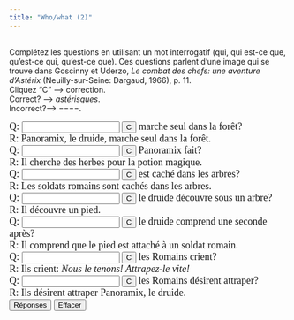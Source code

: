 ```yaml
---
title: "Who/what (2)"
---
```


<br />Complétez les questions
          en utilisant un mot interrogatif (qui, qui est-ce que, qu'est-ce qui, 
          qu'est-ce que). Ces questions parlent d'une image qui se trouve dans Goscinny et Uderzo, <i>Le combat des chefs: une aventure d'Ast&eacute;rix</i> 
        (Neuilly-sur-Seine: Dargaud, 1966), p. 11.<br>
          Cliquez "C" --&gt; correction.<br>
          Correct? --&gt; *astérisques*. <br>
          Incorrect?--&gt; ====.</font> </p>

<form action="" method=post>
   <p><font face="Garamond" size="4"> Q: 
      <input size=19 name=item1>
      <input onClick="dasher(form.item1, 'Qui')" type=button value=C name=Button>
      marche seul dans la forêt?<br>
      R: Panoramix, le druide, marche seul dans la forêt.<br>
      Q: 
      <input size=19 name=item2>
      <input onClick="dasher(form.item2, 'Qu\'est-ce que')" type=button value=C name=Button>
      Panoramix fait?<br>
      R: Il cherche des herbes pour la potion magique.<br>
      Q: 
      <input size=19 name=item3>
      <input onClick="dasher(form.item3, 'Qui')" type=button value=C name=Button>
      est caché dans les arbres?<br>
      R: Les soldats romains </font><font face="Garamond" size="4">sont 
      cachés dans les arbres.<br>
      Q: 
      <input size=19 name=item5>
      <input onClick="dasher(form.item5, 'Qu\'est-ce que')" type=button value=C name=Button>
      le druide découvre sous un arbre?<br>
      R: Il découvre un pied.<br>
      Q: 
      <input size=19 name=item6>
      <input onClick="dasher(form.item6, 'Qu\'est-ce que')" type=button value=C name=Button>
      le druide comprend une seconde après?<br>
      R: Il comprend que le pied est attaché à un soldat romain.<br>
      Q: 
      <input size=19 name=item7>
      <input onClick="dasher(form.item7, 'Qu\'est-ce que')" type=button value=C name=Button>
      les Romains crient?<br>
      R: Ils crient: *Nous le tenons! Attrapez-le vite!*<br>
      Q: 
      <input size=19 name=item8>
      <input onClick="dasher(form.item8, 'Qui est-ce que')" type=button value=C name=Button>
      les Romains désirent attraper?<br>
      R: Ils désirent attraper Panoramix, le druide. <br>
      <input onClick="form.item1.value='Qui';form.item2.value='Qu\'est-ce que';form.item3.value='Qui';form.item5.value='Qu\'est-ce que';form.item6.value='Qu\'est-ce que';form.item7.value='Qu\'est-ce que';form.item8.value='Qui est-ce que';" type=button value="Réponses" name=Button>
      <input onClick="form.item1.value='';form.item2.value='';form.item3.value='';form.item5.value='';form.item6.value='';form.item7.value='';form.item8.value='';" type=button value="Effacer" name=Button>
      </font> 
   </p>
</form>

<SCRIPT Language="JavaScript">
//  This code is based on George Mitrevski's original CLOZE code.  
//  Dennie Hoopingarner modified it to provide more detailed feedback about the user's responses, 
//  in a manner similar to the Dasher program.
//  You are welcome to use and modify this code, but please give credit where credit is due. 
//  Dennie Hoopingarner, Michigan State University  hooping4@msu.edu
//  Content by: Alison Murray Levine, University of Virginia, alevine@virginia.edu, 
function dasher(Student, Correct) {
var studentAnswer = Student.value;
var correctAnswer = Correct;
result = ""
for (var c = 0; c< correctAnswer.length; c ++) {
	var CorrectX = correctAnswer.charAt(c);
	var StudentX = studentAnswer.charAt(c);
	if (CorrectX == StudentX) {
	result = result + CorrectX;
	}
	else {
	result = result +  "=";
	}
}
Student.value = result;
    if (studentAnswer == correctAnswer){
    Student.value = "*" + studentAnswer + "*";
    }
}

<!-- done hiding --></SCRIPT>
